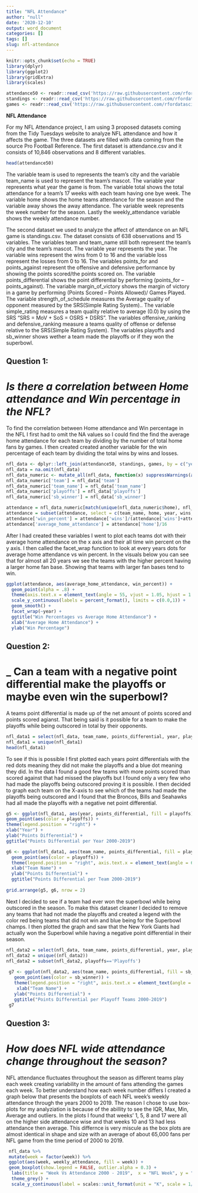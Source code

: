 ```yaml
---
title: "NFL Attendance"
author: "null"
date: '2020-12-10'
output: word_document
categories: []
tags: []
slug: nfl-attendance
---
```


```r
knitr::opts_chunk$set(echo = TRUE)
library(dplyr)
library(ggplot2)
library(gridExtra)
library(scales)
```

```r
attendance50 <- readr::read_csv('https://raw.githubusercontent.com/rfordatascience/tidytuesday/master/data/2020/2020-02-04/attendance.csv')
standings <- readr::read_csv('https://raw.githubusercontent.com/rfordatascience/tidytuesday/master/data/2020/2020-02-04/standings.csv')
games <- readr::read_csv('https://raw.githubusercontent.com/rfordatascience/tidytuesday/master/data/2020/2020-02-04/games.csv')
``` 


**__NFL Attendance__**

For my NFL Attendance project, I am using 3 proposed datasets coming from the Tidy Tuesdays website to analyze NFL attendance and how it affects the game. The three datasets are filled with data coming from the source Pro Football Reference. The first dataset is attendance.csv and it consists of 10,846 observations and 8 different variables. 

```r
head(attendance50)
```

The variable team is used to represents the team’s city and the variable team_name is used to represent the team’s mascot. The variable year represents what year the game is from. The variable total shows the total attendance for a team's 17 weeks with each team having one bye week. The variable home shows the home teams attendance for the season and the variable away shows the away attendance. The variable week represents the week number for the season. Lastly the weekly_attendance variable shows the weekly attendance number.

The second dataset we used to analyze the affect of attendance on an NFL game is standings.csv. The dataset consists of 638 observations and 15 variables. The variables team and team_name still both represent the team’s city and the team’s mascot. The variable year represents the year. The variable wins represent the wins from 0 to 16 and the variable loss represent the losses from 0 to 16. The variables points_for and points_against represent the offensive and defensive performance by showing the points scored/the points scored on. The variable points_differential shows the point differential by performing (points_for – points_against). The variable margin_of_victory shows the margin of victory in a game by performing (Points Scored – Points Allowed)/ Games Played. The variable strength_of_schedule measures the Average quality of opponent measured by the SRS(Simple Rating System).. The variable simple_rating measures a team quality relative to average (0.0) by using the SRS “SRS = MoV + SoS = OSRS + DSRS”. The variables offensive_ranking and defensive_ranking measure a teams quality of offense or defense relative to the SRS(Simple Rating System). The variables playoffs and sb_winner shows wether a team made the playoffs or if they won the superbowl.

## __Question 1:__
# _Is there a correlation between Home attendance and Win percentage in the  NFL?_ 

To find the correlation between Home attendance and Win percentage in the NFL I first had to omit the NA values so I could find the find the average home attendance for each team by dividing by the number of total home fans by games. I then created created another variable for the win percentage of each team by dividing the total wins by wins and losses.

```r
nfl_data <- dplyr::left_join(attendance50, standings, games, by = c("year", "team_name", "team"))
nfl_data = na.omit(nfl_data)
nfl_data_numeric <- mutate_all(nfl_data, function(x) suppressWarnings(as.numeric(as.character(x))))
nfl_data_numeric['team'] = nfl_data['team']
nfl_data_numeric['team_name'] = nfl_data['team_name']
nfl_data_numeric['playoffs'] = nfl_data['playoffs']
nfl_data_numeric['sb_winner'] = nfl_data['sb_winner']

attendance = nfl_data_numeric[match(unique(nfl_data_numeric$home), nfl_data_numeric$home),]
attendance = subset(attendance, select = c(team_name, home, year, wins, loss))
attendance['win_percent'] = attendance['wins']/(attendance['wins']+attendance['loss'])
attendance['average_home_attendance'] = attendance['home']/16
```

After I had created these variables I went to plot each teams dot with their average home attendance on the x axis and their all time win percent on the y axis. I then called the facet_wrap function to look at every years dots for average home attendance vs win percent. In the visuals below you can see that for almost all 20 years we see the teams with the higher percent having a larger home fan base. Showing that teams with larger fan bases tend to win.
```r
ggplot(attendance, aes(average_home_attendance, win_percent)) + 
  geom_point(alpha = .8) +
  theme(axis.text.x = element_text(angle = 55, vjust = 1.05, hjust = 1.05)) +
  scale_y_continuous(labels = percent_format(), limits = c(0.0,1)) +
  geom_smooth() +
  facet_wrap(~year) +
  ggtitle("Win Percentages vs Average Home Attendance") + 
  xlab("Average Home Attendance") +
  ylab("Win Percentage")
```

## __Question 2:__
# _ Can a team with a negative point differential make the playoffs or maybe even win the superbowl?
A teams point differential is made up of the net amount of points scored and points scored agianst. That being said is it possible for a team to make the playoffs while being outscored in total by their opponents.
```r
nfl_data1 = select(nfl_data, team_name, points_differential, year, playoffs)
nfl_data1 = unique(nfl_data1)
head(nfl_data1)
```

To see if this is possible I first plotted each years point differentials with the red dots meaning they did not make the playoffs and a blue dot meaning they did. In the data I found a good few teams with more points scored than scored against that had missed the playoffs but I found only a very few who had made the playoffs being outscored proving it is possible. I then decided to graph each team on the X-axis to see which of the teams had made the playoffs being outscored and I found that the Broncos, Bills and Seahawks had all made the playoffs with a negative net point differential.
```r
g5 <- ggplot(nfl_data1, aes(year, points_differential, fill = playoffs)) +
geom_point(aes(color = playoffs)) +
theme(legend.position = "right") +
xlab("Year") +
ylab("Points Differential") +
ggtitle("Points Differential per Year 2000-2019") 

g6 <- ggplot(nfl_data1, aes(team_name, points_differential, fill = playoffs)) +
  geom_point(aes(color = playoffs)) +
  theme(legend.position = "right", axis.text.x = element_text(angle = 60, vjust = 1.05, hjust = 1.05)) +
  xlab("Team Name") +
  ylab("Points Differential") +
  ggtitle("Points Differential per Team 2000-2019")
 
grid.arrange(g5, g6, nrow = 2)
```

Next I decided to see if a team had ever won the superbowl while being outscored in the season. To make this dataset cleaner I decided to remove any teams that had not made the playoffs and created a legend with the color red being teams that did not win and blue being for the Superbowl champs. I then plotted the graph and saw that the New York Giants had actually won the Superbowl while having a negative point differential in their season.  

```r
nfl_data2 = select(nfl_data, team_name, points_differential, year, playoffs, sb_winner)
nfl_data2 = unique((nfl_data2))
nfl_data2 = subset(nfl_data2, playoffs=='Playoffs')
 
 g7 <- ggplot(nfl_data2, aes(team_name, points_differential, fill = sb_winner)) +
   geom_point(aes(color = sb_winner)) +
   theme(legend.position = "right", axis.text.x = element_text(angle = 60, vjust = 1.05, hjust = 1.05)) +
    xlab("Team Name") +
   ylab("Points Differential") +
   ggtitle("Points Differential per Playoff Teams 2000-2019")
 g7
```

## __Question 3:__
# _How does NFL wide attendance change throughout the season?_
NFL attendance fluctuates throughout the season as different teams play each week creating variability in the amount of fans attending the games each week. To better understand how each week number differs I created a graph below that presents the boxplots of each NFL week's weekly attendance through the years 2000 to 2019. The reason I chose to use box-plots for my analyziation is because of the abillity to see the IQR, Max, Min, Average and outliers. In the plots I found that weeks' 1, 5, 8 and 17 were all on the higher side attendance wise and that weeks 10 and 13 had less attendance then average. This differnce is very miscule as the box plots are almost identical in shape and size with an average of about 65,000 fans per NFL game from the time period of 2000 to 2019.
```r
 nfl_data %>%
 mutate(week = factor(week)) %>%
 ggplot(aes(week, weekly_attendance, fill = week)) +
 geom_boxplot(show.legend = FALSE, outlier.alpha = 0.3) + 
  labs(title = "Week Vs Attendance 2000 - 2019",  x = "NFL Week", y = "Weekly NFL game attendance") +
  theme_grey() +
  scale_y_continuous(label = scales::unit_format(unit = "K", scale = 1/1000, sep = "")) 
```















